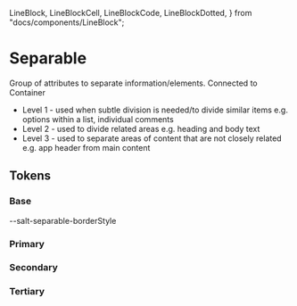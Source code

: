   LineBlock,
  LineBlockCell,
  LineBlockCode,
  LineBlockDotted,
} from "docs/components/LineBlock";

<Meta title="Theme/Characteristics/Separable" />

# Separable

Group of attributes to separate information/elements.
Connected to Container

- Level 1 - used when subtle division is needed/to divide similar items e.g. options within a list, individual comments
- Level 2 - used to divide related areas e.g. heading and body text
- Level 3 - used to separate areas of content that are not closely related e.g. app header from main content

## Tokens

### Base

<Canvas>
  <Story name="Base">
    <DocGrid>
      <LineBlockCell />
      <LineBlockCode>--salt-separable-borderStyle</LineBlockCode>
    </DocGrid>
  </Story>
</Canvas>

### Primary

<Canvas>
  <Story name="Primary">
    <DocGrid>
      <NumberBlock
        number="0.35"
        cssVariable="--salt-separable-primary-borderOpacity"
      />
      <ColorBlock colorVar="--salt-separable-primary-borderColor" />
    </DocGrid>
  </Story>
</Canvas>

### Secondary

<Canvas>
  <Story name="Secondary">
    <DocGrid>
      <NumberBlock
        number="0.25"
        cssVariable="--salt-separable-secondary-borderOpacity"
      />
      <ColorBlock colorVar="--salt-separable-secondary-borderColor" />
    </DocGrid>
  </Story>
</Canvas>

### Tertiary

<Canvas>
  <Story name="Tertiary">
    <DocGrid>
      <NumberBlock
        number="0.15"
        cssVariable="--salt-separable-tertiary-borderOpacity"
      />
      <ColorBlock colorVar="--salt-separable-tertiary-borderColor" />
    </DocGrid>
  </Story>
</Canvas>
